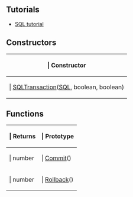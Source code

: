 ==Tutorials==

* [[Lua/Tutorials/Intermediate/SQL|SQL tutorial]]

==Constructors==

{{Lua/Table_Prefix}}
{| {{Lua/Table_Header}}
!{{Lua/Column_Style/Constructor_List}} | Constructor
|-
|{{Lua/Cell_Style/Constructor_List}} | [[Lua/Server/SQLTransaction/Constructor|SQLTransaction]]([[Lua/Server/SQL|SQL]], boolean, boolean)
|} {{Lua/Table_Suffix}}
==Functions==

{{Lua/Table_Prefix}}
{| {{Lua/Table_Header}}
!{{Lua/Column_Style/Returns_List}} | Returns
!{{Lua/Column_Style/Prototype_List}} | Prototype
|-
|{{Lua/Cell_Style/Returns_List}} | number
|{{Lua/Cell_Style/Prototype_List}} | [[Lua/Server/SQLTransaction/Functions/Commit|Commit]]()
|-
|{{Lua/Cell_Style/Returns_List}} | number
|{{Lua/Cell_Style/Prototype_List}} | [[Lua/Server/SQLTransaction/Functions/Rollback|Rollback]]()
|} {{Lua/Table_Suffix}}